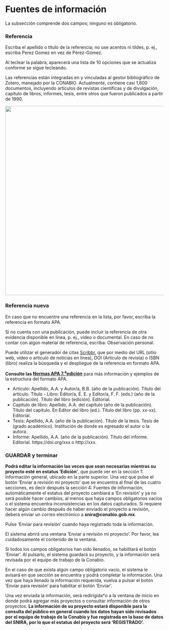 # Fuentes de información {.unnumbered}

La subsección comprende dos campos; ninguno es obligatorio.

### Referencia{.unnumbered}
Escriba el apellido o título de la referencia; no use acentos ni tildes, p. ej., escriba Perez Gomez en vez de Pérez-Gómez. 

Al teclear la palabra, aparecerá una lista de 10 opciones que se actualiza conforme se sigue tecleando. 

Las referencias están integradas en y vinculadas al gestor bibliográfico de Zotero, manejado por la CONABIO. Actualmente, contiene casi 1,600 documentos, incluyendo artículos de revistas científicas y de divulgación, capítulo de libros, informes, tesis, entre otros que fueron publicados a partir de 1990.

![](https://raw.githubusercontent.com/AngelicaEMB/PruebasManualSNIRA/main/images/Imagen4.PNG){width="600"}

### Referencia nueva{.unnumbered}
En caso que no encuentre una referencia en la lista, por favor, escriba la referencia en formato APA. 

Si no cuenta con una publicación, puede incluir la referencia de otra evidencia disponible en línea, p. ej., video o documental. 
En caso de no contar con algún material de referencia, escriba: Observación personal.

Puede utilizar el generador de citas [Scribbr](https://www.scribbr.es/citar/generador/), que por medio del URL (sitio web, vídeo o artículo de noticias en línea), DOI (Artículo de revista) o   ISBN (libro) realiza la búsqueda y el despliegue de la referencia en formato APA.

**Consulte las [Normas APA 7.^a^edición](https://www.revista.unam.mx/wp-content/uploads/3_Normas-APA-7-ed-2019-11-6.pdf)** para más información y ejemplos de la estructura del formato APA.

- Artículo: Apellido, A.A. y Autor/a, B.B. (año de la publicación). Título del artículo. Título - Libro: Editor/a, E. E. y Editor/a, F. F. (eds.) (año de la publicación). Título del libro (edición). Editorial.
- Capítulo de libro: Apellido, A.A. del capítulo (año de la publicación). Título del capítulo. En Editor del libro (ed.). Título del libro (pp. xx-xx). Editorial.
- Tesis: Apellido, A.A. (año de la publicación). Título de la tesis. Tesis de (grado académico). Institución de donde es egresado el autor o la autora. 
- Informe: Apellido, A.A. (año de la publicación). Título del informe. Editorial. https://doi.org/xxx o http://xxx.


### GUARDAR y terminar{.unnumbered}
**Podrá editar la información las veces que sean necesarias mientras su proyecto esté en estatus ‘Edición’**, que puede ver en la sección 1: Información general, ubicado en la parte superior. Una vez que pulse el botón ‘Enviar a revisión mi proyecto’ que se encuentra al final de las cuatro secciones, es decir después la sección 4: Fuentes de información, automáticamente el estatus del proyecto cambiará a ‘En revisión’ y ya no será posible hacer cambios, al menos que haya campos obligatorios vacíos o el sistema encuentra inconsistencias en los datos capturados. Si requiere hacer algún cambio después de haber enviado el proyecto a revisión, deberá enviar un correo electrónico a **snira@conabio.gob.mx**.

Pulse ‘Enviar para revisión’ cuando haya registrado toda la información.

El sistema abrirá una ventana ‘Enviar a revisión mi proyecto’. Por favor, lea cuidadosamente el contenido de la ventana. 

Si todos los campos obligatorios han sido llenados, se habilitará el botón ‘Enviar’. Al pulsarlo, el sistema guardará su proyecto, y la información será revisada por el equipo de trabajo de la Conabio. 

En el caso de que exista algún campo obligatorio vacío, el sistema le avisará en que sección se encuentra y podrá completar la información. Una vez que haya llenado la información requerida, vuelva a pulsar el botón ‘Enviar para revisión’ para habilitar el botón ‘Enviar’. 

Una vez enviada la información, será redirigida*o a la ventana de inicio en donde podrá agregar más proyectos o consultar información de otros proyectos. 
**La información de su proyecto estará disponible para la consulta del público en general cuando los datos hayan sido revisados por el equipo de trabajo de la Conabio y fue registrada en la base de datos del SNIRA, por lo que el estatus del proyecto será ‘REGISTRADO’.**
